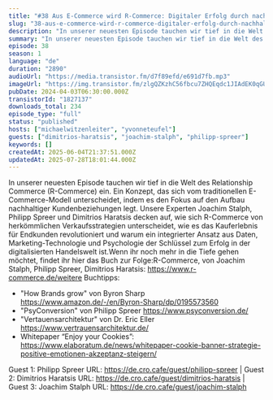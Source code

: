 ```yaml
---
title: "#38 Aus E-Commerce wird R-Commerce: Digitaler Erfolg durch nachhaltige Kundenbeziehungen - mit Joachim Stalph, Philipp Spreer und Dimitrios Haratsis"
slug: "38-aus-e-commerce-wird-r-commerce-digitaler-erfolg-durch-nachhaltige-kundenbeziehungen-mit-joachim-stalph-philipp-spreer-und-dimitrios-haratsis"
description: "In unserer neuesten Episode tauchen wir tief in die Welt des Relationship Commerce (R-Commerce) ein. Ein Konzept, das sich vom traditionellen E-Commerce-Modell unterscheidet, indem es den Fokus auf den Aufbau nachhaltiger Kundenbeziehungen legt. Unsere Experten Joachim Stalph, Philipp Spreer und Dimitrios Haratsis decken auf, wie sich R-Commerce von herkömmlichen Verkaufsstrategien unterscheidet, wie es das Kauferlebnis für Endkunden revolutioniert und warum ein integrierter Ansatz aus Daten, Marketing-Technologie und Psychologie der Schlüssel zum Erfolg in der digitalisierten Handelswelt ist.Wenn ihr noch mehr in die Tiefe gehen möchtet, findet ihr hier das Buch zur Folge:R-Commerce, von Joachim Stalph, Philipp Spreer, Dimitrios Haratsis: https://www.r-commerce.de/weitere Buchtipps:\n\n- \"How Brands grow\" von Byron Sharp https://www.amazon.de/-/en/Byron-Sharp/dp/0195573560\n- \"PsyConversion\" von Philipp Spreer https://www.psyconversion.de/\n- \"Vertauensarchitektur\" von Dr. Eric Eller https://www.vertrauensarchitektur.de/\n- Whitepaper “Enjoy your Cookies”: https://www.elaboratum.de/news/whitepaper-cookie-banner-strategie-positive-emotionen-akzeptanz-steigern/\n\n Guest 1: Philipp Spreer URL: https://de.cro.cafe/guest/philipp-spreer | Guest 2: Dimitrios Haratsis URL: https://de.cro.cafe/guest/dimitrios-haratsis | Guest 3: Joachim Stalph URL: https://de.cro.cafe/guest/joachim-stalph"
summary: "In unserer neuesten Episode tauchen wir tief in die Welt des Relationship Commerce (R-Commerce) ein. Ein Konzept, das sich vom traditionellen E-Commerce-Modell unterscheidet, indem es den Fokus auf den Aufbau nachhaltiger Kundenbeziehungen legt. Unsere Experten Joachim Stalph, Philipp Spreer und Dimitrios Haratsis decken auf, wie sich R-Commerce von herkömmlichen Verkaufsstrategien unterscheidet, wie es das Kauferlebnis für Endkunden revolutioniert und warum ein integrierter Ansatz aus Daten, Marketing-Technologie und Psychologie der Schlüssel zum Erfolg in der digitalisierten Handelswelt ist.Wenn ihr noch mehr in die Tiefe gehen möchtet, findet ihr hier das Buch zur Folge:R-Commerce, von Joachim Stalph, Philipp Spreer, Dimitrios Haratsis: https://www.r-commerce.de/weitere Buchtipps:\"How Brands grow\" von Byron Sharp https://www.amazon.de/-/en/Byron-Sharp/dp/0195573560\"PsyConversion\" von Philipp Spreer https://www.psyconversion.de/\"Vertauensarchitektur\" von Dr. Eric Eller https://www.vertrauensarchitektur.de/Whitepaper “Enjoy your Cookies”: https://www.elaboratum.de/news/whitepaper-cookie-banner-strategie-positive-emotionen-akzeptanz-steigern/ Guest 1: Philipp Spreer URL: https://de.cro.cafe/guest/philipp-spreer | Guest 2: Dimitrios Haratsis URL: https://de.cro.cafe/guest/dimitrios-haratsis | Guest 3: Joachim Stalph URL: https://de.cro.cafe/guest/joachim-stalph"
episode: 38
season: 1
language: "de"
duration: "2890"
audioUrl: "https://media.transistor.fm/d7f89efd/e691d7fb.mp3"
imageUrl: "https://img.transistor.fm/zlgQZKzhC56fbcu7ZHQEqdc1JIAdEK0qGUlmqE4DppE/rs:fill:0:0:1/w:3000/h:3000/q:60/aHR0cHM6Ly9pbWct/dXBsb2FkLXByb2R1/Y3Rpb24udHJhbnNp/c3Rvci5mbS84ZDE4/MzBkMDY0NThlNWNm/MjI5NGM3Y2RlMDMx/MWEzNC5qcGc.webp"
pubDate: 2024-04-03T06:30:00.000Z
transistorId: "1827137"
downloads_total: 234
episode_type: "full"
status: "published"
hosts: ["michaelwitzenleiter", "yvonneteufel"]
guests: ["dimitrios-haratsis", "joachim-stalph", "philipp-spreer"]
keywords: []
createdAt: 2025-06-04T21:37:51.000Z
updatedAt: 2025-07-28T18:01:44.000Z
---
```


In unserer neuesten Episode tauchen wir tief in die Welt des Relationship Commerce (R-Commerce) ein. Ein Konzept, das sich vom traditionellen E-Commerce-Modell unterscheidet, indem es den Fokus auf den Aufbau nachhaltiger Kundenbeziehungen legt. Unsere Experten Joachim Stalph, Philipp Spreer und Dimitrios Haratsis decken auf, wie sich R-Commerce von herkömmlichen Verkaufsstrategien unterscheidet, wie es das Kauferlebnis für Endkunden revolutioniert und warum ein integrierter Ansatz aus Daten, Marketing-Technologie und Psychologie der Schlüssel zum Erfolg in der digitalisierten Handelswelt ist.Wenn ihr noch mehr in die Tiefe gehen möchtet, findet ihr hier das Buch zur Folge:R-Commerce, von Joachim Stalph, Philipp Spreer, Dimitrios Haratsis: https://www.r-commerce.de/weitere Buchtipps:

- "How Brands grow" von Byron Sharp https://www.amazon.de/-/en/Byron-Sharp/dp/0195573560
- "PsyConversion" von Philipp Spreer https://www.psyconversion.de/
- "Vertauensarchitektur" von Dr. Eric Eller https://www.vertrauensarchitektur.de/
- Whitepaper “Enjoy your Cookies”: https://www.elaboratum.de/news/whitepaper-cookie-banner-strategie-positive-emotionen-akzeptanz-steigern/

 Guest 1: Philipp Spreer URL: https://de.cro.cafe/guest/philipp-spreer | Guest 2: Dimitrios Haratsis URL: https://de.cro.cafe/guest/dimitrios-haratsis | Guest 3: Joachim Stalph URL: https://de.cro.cafe/guest/joachim-stalph
